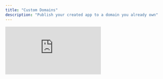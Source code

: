 ```yaml
---
title: "Custom Domains"
description: "Publish your created app to a domain you already own"
---
```


<div style={{ position:"relative",paddingBottom:"56.25%",height:0,overflow:"hidden" }}>
<iframe 
  style={{ position:"absolute",top:0,left:0,width:"100%",height:"100%" }} 
  src="https://www.loom.com/embed/8505ba16961e47fcb1f96aedf5d3d5ba" 
  title="Custom Domains Video"
  frameBorder="0" 
  allow="accelerometer; autoplay; clipboard-write; encrypted-media; gyroscope; picture-in-picture; fullscreen"
  allowFullScreen
  webkitallowfullscreen="true" 
  mozallowfullscreen="true" 
/>
</div>

## What is a custom domain?

A custom domain lets you use your own web address (like `yourapp.com`) instead of the default `created.app` address. You'll need to:

- Own a domain (purchase one from providers like [Hover](https://www.hover.com/) if you don't have one)
- Have a Create Pro subscription ([upgrade here](https://create.xyz/pricing))
- Have an app ready to publish

<Note>
  **Important timing notes:**

  - DNS changes can take up to 48 hours to take effect
  - During this time, your domain might not work or might show old content
  - If it's been 48 hours since you'd added records and published your domain, reach out for support
</Note>

<Frame caption="Custom domain configuration in the Publish modal">
  ![](/images/domains/modal.png)
</Frame>

## How it works

When someone visits your domain:

<Steps>
  <Step title="DNS Lookup">
    Your domain provider checks its DNS records
  </Step>
  <Step title="Routing">
    The records point visitors to Create's servers
  </Step>
  <Step title="Delivery">
    Create routes visitors to your published app
  </Step>
</Steps>

DNS records are like an address book for the internet. They tell browsers where to find your app when someone types in your domain name.

## Setting up your domain

<Steps>
  <Step title="Publish your app">
    [Publish](/publish-and-share/publish) your Create app
  </Step>
  <Step title="Configure domain">
    Select "Publish to a custom domain" in the Publish modal
  </Step>
  <Step title="Add DNS records within your hosting control panel from your provider">
    Add these DNS records **_at your domain provide_**r:

    ```
    Type: A
    Name: @
    Value: 76.76.21.21
    ```

    ```
    Type: CNAME
    Name: www
    Value: cname.vercel-dns.com
    ```
  </Step>
</Steps>

<Note>
  **Using a subdomain?** For addresses like `app.your-domain.com`, just add one record:

  ```
  Type: A
  Name: subdomain-name (e.g., "app")
  Value: 76.76.21.21
  ```
</Note>

## Provider-specific setup

<AccordionGroup>
  <Accordion title="AWS Route 53">
    Follow these steps to configure your domain in AWS Route 53:

    <Steps>
      <Step title="Create a new record">
        <Frame>
          ![](/images/domains/aws-create.png)
        </Frame>
      </Step>
      <Step title="Configure A record">
        Select `A` for the record type and set `76.76.21.21` for the value.

        <Frame>
          ![](/images/domains/aws-apex.png)
        </Frame>
      </Step>
      <Step title="Add CNAME record">
        Create another record with:

        - Type: `CNAME`
        - Value: `cname.vercel-dns.com`
        - Subdomain: `www`

        <Frame>
          ![](/images/domains/aws-www.png)
        </Frame>
      </Step>
    </Steps>
    Your final configuration should look like this:

    <Frame>
      ![](/images/domains/aws-final.png)
    </Frame>
    <Warning>
      There should be ONLY ONE `A` record. If there is already one, please remove the old one.
    </Warning>
  </Accordion>
  <Accordion title="GoDaddy">
    Follow these steps to configure your domain in GoDaddy:

    <Steps>
      <Step title="Navigate to Domains">
        <Frame>
          ![](/images/domains/godaddy-domains.png)
        </Frame>
      </Step>
      <Step title="Add new record">
        <Frame>
          ![](/images/domains/godaddy-add.png)
        </Frame>
      </Step>
      <Step title="Configure records">
        Add both the A and CNAME records as shown:

        <Frame>
          ![](/images/domains/godaddy-records.png)
        </Frame>
      </Step>
    </Steps>
    Your final configuration should look like this:

    <Frame>
      ![](/images/domains/godaddy-final.png)
    </Frame>
  </Accordion>
</AccordionGroup>

## Removing a custom domain

<Steps>
  <Step title="Open Publish modal">
    Access the Publish settings for your app
  </Step>
  <Step title="Remove domain">
    Click "Remove domain" next to your custom domain
  </Step>
  <Step title="Clean up DNS">
    Remove the DNS records from your domain provider
  </Step>
</Steps>

## Need help?

Email [customers@create.xyz](mailto:customers@create.xyz) for support with domain setup.